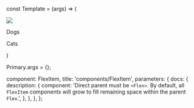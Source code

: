 

const Template = (args) => (
  <div style={{ width: '600px' }} className="debug--flex">
    <Flex>
      <FlexItem {...args}>
        <img src="https://place-hold.it/40x40/a02385/fff&text=IMG" />
      </FlexItem>
      <FlexItem {...args}>
        <p>Dogs</p>
      </FlexItem>
      <FlexItem {...args}>
        <p>Cats</p>
      </FlexItem>
    </Flex>
  </div>
)

Primary.args = {};

  component: FlexItem,
  title: 'components/FlexItem',
  parameters: {
    docs: {
      description: {
        component: 'Direct parent must be `<Flex>`. By default, all `FlexItem` components will grow to fill remaining space within the parent `Flex`.',
      },
    },
  },
};
